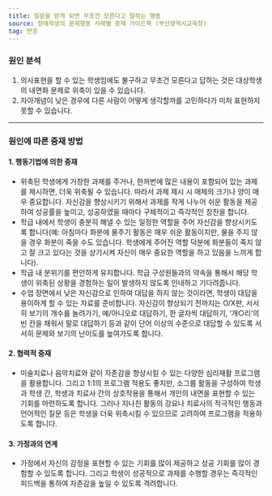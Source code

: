 ```yaml
---
title: 질문을 받게 되면 무조건 모른다고 말하는 행동
source: 장애학생의 문제행동 사례별 중재 가이드북 (부산광역시교육청)
tag: 반응
---
```


### 원인 분석

1. 의사표현을 할 수 있는 학생임에도 불구하고 무조건 모른다고 답하는 것은 대상학생의 내면화 문제로 위축이 있을 수 있습니다.
2. 자아개념이 낮은 경우에 다른 사람이 어떻게 생각할까를 고민하다가 미처 표현하지 못할 수 있습니다.

---

### 원인에 따른 중재 방법

#### 1. 행동기법에 의한 중재

- 위축된 학생에게 거창한 과제를 주거나, 한꺼번에 많은 내용이 포함되어 있는 과제를 제시하면, 더욱 위축될 수 있습니다. 따라서 과제 제시 시 매체의 크기나 양이 매우 중요합니다. 자신감을 향상시키기 위해서 과제를 작게 나누어 쉬운 활동을 제공하여 성공률을 높이고, 성공하였을 때마다 구체적이고 즉각적인 칭찬을 합니다.
- 학급 내에서 학생이 충분히 해낼 수 있는 일정한 역할을 주어 자신감을 향상시키도록 합니다(예: 아침마다 화분에 물주기 활동은 매우 쉬운 활동이지만, 물을 주지 않을 경우 화분이 죽을 수도 있습니다. 학생에게 주어진 역할 덕분에 화분들이 죽지 않고 잘 크고 있다는 것을 상기시켜 자신이 매우 중요한 역할을 하고 있음을 느끼게 합니다).
- 학급 내 분위기를 편안하게 유지합니다. 학급 구성원들과의 약속을 통해서 해당 학생이 위축된 상황을 경험하는 일이 발생하지 않도록 인내하고 기다려줍니다.
- 수업 장면에서 낮은 자신감으로 인하여 대답을 하지 않는 것이라면, 학생이 대답을 용이하게 할 수 있는 자료를 준비합니다. 자신감이 향상되기 전까지는 O/X판, 서서히 보기의 개수를 늘려가기, 예/아니오로 대답하기, 한 글자씩 대답하기, ‘개○리’의 빈 칸을 채워서 말로 대답하기 등과 같이 단어 이상의 수준으로 대답할 수 있도록 서서히 문제와 보기의 난이도를 높여가도록 합니다.

#### 2. 협력적 중재

- 미술치료나 음악치료와 같이 자존감을 향상시킬 수 있는 다양한 심리재활 프로그램을 활용합니다. 그리고 1:1의 프로그램 적용도 좋지만, 소그룹 활동을 구성하여 학생과 학생 간, 학생과 치료사 간의 상호작용을 통해서 개인의 내면을 표현할 수 있는 기회를 마련하도록 합니다. 그러나 지나친 활동의 강요나 치료사의 적극적인 행동과 언어적인 질문 등은 학생을 더욱 위축시킬 수 있으므로 고려하여 프로그램을 적용하도록 합니다.

#### 3. 가정과의 연계

- 가정에서 자신의 감정을 표현할 수 있는 기회를 많이 제공하고 성공 기회를 많이 경험할 수 있도록 합니다. 그리고 학생이 성공적으로 과제를 수행할 경우는 즉각적인 피드백을 통하여 자존감을 높일 수 있도록 격려합니다.
